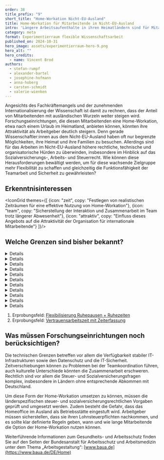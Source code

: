 ```yaml
---
order: 38
title_prefix: "9"
short_title: "Home-Workation Nicht-EU-Ausland"
title: Home-Workation für Mitarbeitende im Nicht-EU-Ausland
intro: 'Längere Arbeitsaufenthalte in ihren Heimatländern sind für Mitarbeitende, die aus dem Nicht-EU-Ausland stammen, bisher nicht möglich. Was ist zu tun, um diese Option in Zukunft anbieten zu können?'
category: meta
format: Experimentierraum flexible Wissenschaftsarbeit
published_on: 2024-10-31
hero_image: assets/experimentierraum-hero-9.png
hero_alt: ""
hero_credits:
  - name: Vincent Brod
authors:
  - stefan-rumpf
  - alexander-bartel
  - josephine-hofmann
  - anna-hoberg
  - carsten-schmidt
  - valerie-wienken
---
```


<Leadin>Angesichts</Leadin> des Fachkräftemangels und der zunehmenden Internationalisierung der Wissenschaft ist damit zu rechnen, dass der Anteil von Mitarbeitenden mit ausländischen Wurzeln weiter steigen wird. Forschungseinrichtungen, die diesen Mitarbeitenden eine Home-Workation, etwa nach einem Urlaub im Heimatland, anbieten können, könnten ihre Attraktivität als Arbeitgeber deutlich steigern. Denn gerade Wissenschaftler:innen aus dem Nicht-EU-Ausland haben oft nur begrenzte Möglichkeiten, ihre Heimat und ihre Familien zu besuchen. Allerdings sind für das Arbeiten im Nicht-EU-Ausland höhere rechtliche, technische und organisatorische Hürden zu überwinden, insbesondere im Hinblick auf das Sozialversicherungs-, Arbeits- und Steuerrecht. Wie können diese Herausforderungen bewältigt werden, um für diese wachsende Zielgruppe mehr Flexibilität zu schaffen und gleichzeitig die Funktionsfähigkeit der Teamarbeit und Sicherheit zu gewährleisten?

## Erkenntnisinteressen

<IconGrid themes={[
  {icon: "zeit", copy: "Festlegen von realistischen Zeiträumen für eine effektive Nutzung von Home-Workation"},
  {icon: "team", copy: "Sicherstellung der Interaktion und Zusammenarbeit im Team trotz längerer Abwesenheit"},
  {icon: "attraktiv", copy: "Einfluss dieses Angebots auf die Attraktivität der Organisation für internationale Mitarbeitende"}
]}/>

## Welche Grenzen sind bisher bekannt?

<DetailsGroup>
<Details summary="Arbeitsrechtliche Grenzen">

Keine Angabe

</Details>
<Details summary="Technische Grenzen">

- Verfügbarkeit und Leistungsfähigkeit von technischen Infrastrukturen, insbesondere IT
- Zeitverschiebung
- Datenschutz
- IT-Sicherheit

</Details>
<Details summary="Prozessuale Grenzen">

- Zeitverschiebungen aufgrund der jeweiligen Länderverteilung und dadurch auftretende Engpässe in der Teamzusammenarbeit. Ein möglicher Einfluss auf Arbeitszeiten und Ruhepausen ist zu beachten.

</Details>
<Details summary="Führungs- und teambezogene Grenzen">

- Umgang mit gestörten Kollaborationsprozessen, z. B. aufgrund von Zeitverschiebungen
- Mögliches Ungerechtigkeitsgefühl bei heimischen Beschäftigten

</Details>
<Details summary="Kulturelle Grenzen">

Keine Angabe

</Details>
<Details summary="Krankenversicherungsrechtliche Grenzen">

Fehlende Abkommen der nationalen Krankenversicherungen zur Übernahme von etwaigen Arzt- und Behandlungskosten. Bei dienstlichem Interesse könnte ggf. eine Entsendebescheinigung beantragt werden, die den Krankenversicherungsschutz im Inland bestätigt. Dann gilt § 17 SGB V (der Arbeitgeber ist in der Pflicht, z. B. für Behandlungskosten aufzukommen; die Krankenkasse erstattet Kosten bis zur Höhe einer vergleichbaren Behandlung im Inland).

</Details>
<Details summary="Steuerrechtliche Grenzen">

- Doppelbesteuerungsabkommen (DBA) bei Überschreitung der 183-Tage-Grenze (sofern DBA mit jeweiligem Land vereinbart): Der Arbeitslohn ist im Tätigkeitsstaat zu versteuern, wenn der Aufenthalt dort innerhalb eines Jahres länger als 183 Tage dauert. Arbeitet die:der Beschäftigte länger als 183 Tage im Jahr, was mehr als der Hälfte der regulären Arbeitszeit entspricht, entsteht eine Lohnsteuerpflicht in dem Land, in dem die Workation stattfindet.
- Achtung: Je nach DBA wird die 183-Tage-Grenze unterschiedlich berechnet (Anwesenheitstage oder Ausübungstage). Zudem gibt es je nach DBA ggf. unterschiedliche Bezugszeiträume (Kalenderjahr, Steuerjahr, Zeitraum von 12 Monaten).
- Gefahr der Betriebsstättengründung
- Lohnsteuerabführungspflichten des Arbeitgebers

</Details>
<Details summary="Sozialversicherungsrechtliche Grenzen">

- Es gelten die diesbezüglichen sozialversicherungsrechtlichen Vorgaben des jeweiligen Heimatlandes. Es bedarf daher einer Einzelfallprüfung.

</Details>
<Details summary="Tarifvertragliche Grenzen">

Nicht bekannt

</Details>
<Details summary="Gesundheitliche Grenzen">

Keine bekannt

</Details>
<Details summary="Sonstige Grenzen/Hürden">

- Zu prüfen ist, welche lokalen Gesetze einzuhalten sind, ob z. B. die Miete für ein Homeoffice vom Arbeitgeber erstattet werden müsste.
- Exportkontrolle
- Ein großzügigerer Rahmen für Personen aus Drittstaaten würde gegen den Gleichbehandlungsgrundsatz verstoßen.

</Details>
</DetailsGroup>

<Callout title="Zu welchen anderen Erprobungsfeldern besteht ein enger Bezug?">

1. Erprobungsfeld: [Flexibilisierung Ruhepausen + Ruhezeiten](/flexibilisierung-ruhepausen-ruhezeiten/)
2. Erprobungsfeld: [Vertrauensarbeitszeit mit Zeiterfassung](/vertrauensarbeitszeit-mit-zeiterfassung/)

</Callout>

<IconTile to="/experimentierraum-flexible-wissenschaftsarbeit#ortsflexible-arbeitsmoglichkeiten" eyebrow="Zuordnung im Experimentierraum" body="New Horizons — Ortsflexible und attraktive Arbeitsmöglichkeiten (OaA)" icon="place"/>

## Was müssen Forschungseinrichtungen noch berücksichtigen?

Die technischen Grenzen betreffen vor allem die Verfügbarkeit stabiler IT-Infrastrukturen sowie den Datenschutz und die IT-Sicherheit. Zeitverschiebungen können zu Problemen bei der Teamkoordination führen, auch kulturelle Unterschiede könnten die Zusammenarbeit erschweren. Rechtlich sind vor allem die Steuer- und Sozialversicherungsfragen komplex, insbesondere in Ländern ohne entsprechende Abkommen mit Deutschland.

Um diese Form der Home-Workation umsetzen zu können, müssen die länderspezifischen steuer- und sozialversicherungsrechtlichen Vorgaben geprüft und umgesetzt werden. Zudem besteht die Gefahr, dass das Homeoffice im Ausland als Betriebsstätte eingestuft wird. Arbeitgeber müssen sicherstellen, dass sie ihren Lohnsteuerpflichten nachkommen, und es sollte klar definierte Regeln geben, wann und wie lange Mitarbeitende die Option der Home-Workation nutzen können.

<Callout>

Weiterführende Informationen zum Gesundheits- und Arbeitsschutz finden Sie auf den Seiten der Bundesanstalt für Arbeitsschutz und Arbeitsmedizin unter dem Thema „Arbeitsgestaltung“: [www.baua.de](https://www.baua.de/DE/Home)

</Callout>

<File file="2024-08-27_Machbarkeitsstudie_Experimentierraum_Webversion-1.pdf" title="Vollständigen Ergebnisbericht herunterladen"/>

